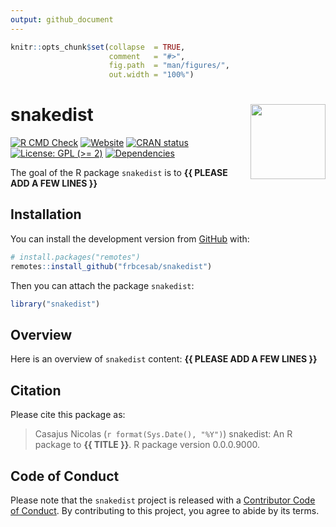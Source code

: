 ```yaml
---
output: github_document
---
```


<!-- README.md is generated from README.Rmd. Please edit that file -->


```r
knitr::opts_chunk$set(collapse  = TRUE,
                      comment   = "#>",
                      fig.path  = "man/figures/",
                      out.width = "100%")
```



snakedist <img src="man/figures/package-sticker.png" align="right" style="float:right; height:120px;"/>
=========================================================

<!-- badges: start -->
[![R CMD Check](https://github.com/frbcesab/snakedist/actions/workflows/R-CMD-check.yaml/badge.svg)](https://github.com/frbcesab/snakedist/actions/workflows/R-CMD-check.yaml)
[![Website](https://github.com/frbcesab/snakedist/actions/workflows/pkgdown.yaml/badge.svg)](https://github.com/frbcesab/snakedist/actions/workflows/pkgdown.yaml)
[![CRAN status](https://www.r-pkg.org/badges/version/snakedist)](https://CRAN.R-project.org/package=snakedist)
[![License: GPL (>= 2)](https://img.shields.io/badge/License-GPL%20%28%3E%3D%202%29-blue.svg)](https://choosealicense.com/licenses/gpl-2.0/)
[![Dependencies](https://img.shields.io/badge/dependencies-0/0-brightgreen?style=flat)](#)
<!-- badges: end -->


The goal of the R package `snakedist` is to **{{ PLEASE ADD A FEW LINES }}**



## Installation

You can install the development version from [GitHub](https://github.com/) with:

```r
# install.packages("remotes")
remotes::install_github("frbcesab/snakedist")
```

Then you can attach the package `snakedist`:

```r
library("snakedist")
```



## Overview

Here is an overview of `snakedist` content: **{{ PLEASE ADD A FEW LINES }}**



## Citation

Please cite this package as: 

> Casajus Nicolas (`r format(Sys.Date(), "%Y")`) snakedist: An R 
package to **{{ TITLE }}**. R package version 0.0.0.9000.



## Code of Conduct

Please note that the `snakedist` project is released with a 
[Contributor Code of Conduct](https://www.contributor-covenant.org/version/2/1/code_of_conduct/). 
By contributing to this project, you agree to abide by its terms.
